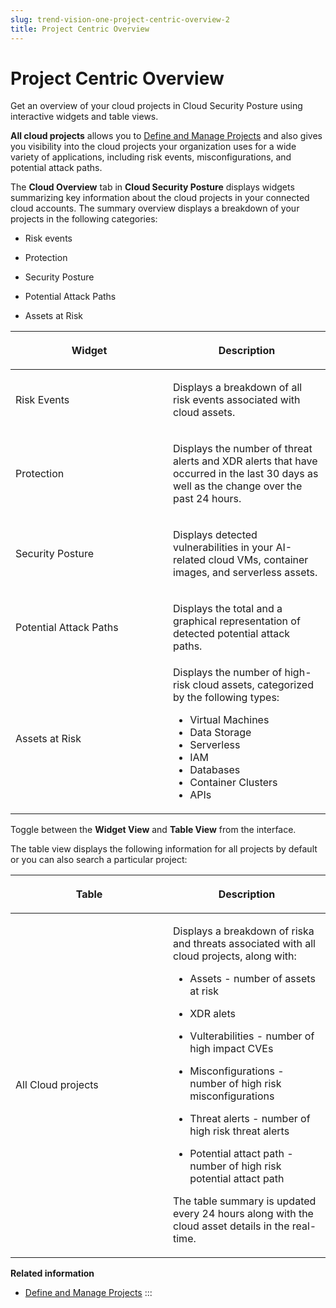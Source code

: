 ```yaml
---
slug: trend-vision-one-project-centric-overview-2
title: Project Centric Overview
---
```

# Project Centric Overview

Get an overview of your cloud projects in Cloud Security Posture using interactive widgets and table views.

**All cloud projects** allows you to [Define and Manage Projects](define-manage-projects.mdx) and also gives you visibility into the cloud projects your organization uses for a wide variety of applications, including risk events, misconfigurations, and potential attack paths.

The **Cloud Overview** tab in **Cloud Security Posture** displays widgets summarizing key information about the cloud projects in your connected cloud accounts. The summary overview displays a breakdown of your projects in the following categories:

- Risk events

- Protection

- Security Posture

- Potential Attack Paths

- Assets at Risk

<table>
<colgroup>
<col style="width: 50%" />
<col style="width: 50%" />
</colgroup>
<thead>
<tr>
<th><p>Widget</p></th>
<th><p>Description</p></th>
</tr>
</thead>
<tbody>
<tr>
<td><p>Risk Events</p></td>
<td><p>Displays a breakdown of all risk events associated with cloud assets.</p></td>
</tr>
<tr>
<td><p>Protection</p></td>
<td><p>Displays the number of threat alerts and XDR alerts that have occurred in the last 30 days as well as the change over the past 24 hours.</p></td>
</tr>
<tr>
<td><p>Security Posture</p></td>
<td><p>Displays detected vulnerabilities in your AI-related cloud VMs, container images, and serverless assets.</p></td>
</tr>
<tr>
<td><p>Potential Attack Paths</p></td>
<td><p>Displays the total and a graphical representation of detected potential attack paths.</p></td>
</tr>
<tr>
<td>Assets at Risk</td>
<td>Displays the number of high-risk cloud assets, categorized by the following types:
<ul>
<li>Virtual Machines</li>
<li>Data Storage</li>
<li>Serverless</li>
<li>IAM</li>
<li>Databases</li>
<li>Container Clusters</li>
<li>APIs</li>
</ul></td>
</tr>
</tbody>
</table>

Toggle between the **Widget View** and **Table View** from the interface.

The table view displays the following information for all projects by default or you can also search a particular project:

<table>
<colgroup>
<col style="width: 50%" />
<col style="width: 50%" />
</colgroup>
<thead>
<tr>
<th><p>Table</p></th>
<th><p>Description</p></th>
</tr>
</thead>
<tbody>
<tr>
<td><p>All Cloud projects</p></td>
<td><p>Displays a breakdown of riska and threats associated with all cloud projects, along with:</p>
<ul>
<li><p>Assets - number of assets at risk</p></li>
<li><p>XDR alets</p></li>
<li><p>Vulterabilities - number of high impact CVEs</p></li>
<li><p>Misconfigurations - number of high risk misconfigurations</p></li>
<li><p>Threat alerts - number of high risk threat alerts</p></li>
<li><p>Potential attact path - number of high risk potential attact path</p></li>
</ul>
<p>The table summary is updated every 24 hours along with the cloud asset details in the real-time.</p></td>
</tr>
</tbody>
</table>

**Related information**

- [Define and Manage Projects](define-manage-projects-2.md "Synchronize your cloud projects into Trend Vision One for centralized project management.")
:::

